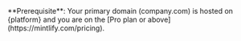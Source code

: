 <Info>
  **Prerequisite**: Your primary domain (company.com) is hosted on {platform}
  and you are on the [Pro plan or above](https://mintlify.com/pricing).
</Info>
